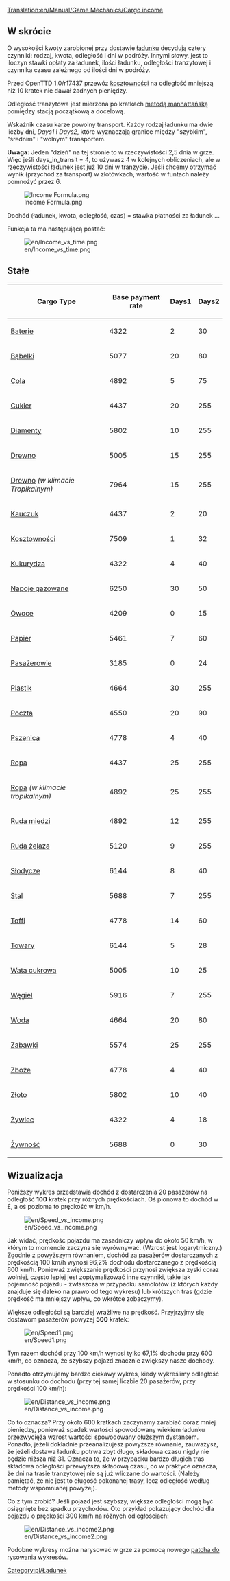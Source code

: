 [[Translation:en/Manual/Game Mechanics/Cargo income]]

==W skrócie==

O wysokości kwoty zarobionej przy dostawie [[pl/Manual/Ładunek|ładunku]] decydują cztery czynniki: rodzaj, kwota, odległość i dni w podróży. Innymi słowy, jest to iloczyn stawki opłaty za ładunek, ilości ładunku, odległości tranzytowej i czynnika czasu zależnego od ilości dni w podróży.

Przed OpenTTD 1.0/r17437 przewóz [[pl/Manual/Base Set/Cargos/Kosztowności|kosztowności]] na odległość mniejszą niż 10 kratek nie dawał żadnych pieniędzy.

Odległość tranzytowa jest mierzona po kratkach [[pl/Geometria taksówkarska|metodą manhattańską]] pomiędzy stacją początkową a docelową.

Wskaźnik czasu karze powolny transport. Każdy rodzaj ładunku ma dwie liczby dni, ''Days1'' i ''Days2'', które wyznaczają granice między "szybkim", "średnim" i "wolnym" transportem.

'''Uwaga:''' Jeden "dzień" na tej stronie to w rzeczywistości 2,5 dnia w grze. Więc jeśli days_in_transit = 4, to używasz 4 w kolejnych obliczeniach, ale w rzeczywistości ładunek jest już 10 dni w tranzycie. Jeśli chcemy otrzymać wynik (przychód za transport) w złotówkach, wartość w funtach należy pomnożyć przez 6.

<!--
<math>
I(c,a,d,t)=c_\mathrm{Base} \cdot a \cdot d \cdot \max\left(31,
\begin{cases}
255 & t \le c_\mathrm{Days1} \\
255 - (t-c_\mathrm{Days1}) & c_\mathrm{Days1} < t \le c_\mathrm{Days1} + c_\mathrm{Days2} \\
255 - 2(t-c_\mathrm{Days1}) + c_\mathrm{Days2} & t > c_\mathrm{Days1} + c_\mathrm{Days2} 
\end{cases}\right)\cdot\frac{1}{2^{21}}
</math>
-->

[[File:en/Income Formula.png|Income Formula.png]]

Dochód (ładunek, kwota, odległość, czas) = stawka płatności za ładunek ...

Funkcja ta ma następującą postać:

[[File:en/Income vs time.png]]

==Stałe==

{| class="wikitable sortable" style="text-align:right"
! Cargo Type !! Base payment rate !! Days1 !! Days2
|-
|[[pl/Manual/Base Set/Cargos/Baterie|Baterie]]||4322||2||30
|-
|[[pl/Manual/Base Set/Cargos/Bąbelki|Bąbelki]]||5077||20||80
|-
|[[pl/Manual/Base Set/Cargos/Cola|Cola]]||4892||5||75
|-
|[[pl/Manual/Base Set/Cargos/Cukier|Cukier]]||4437||20||255
|-
|[[pl/Manual/Base Set/Cargos/Diamenty|Diamenty]]||5802||10||255
|-
|[[pl/Manual/Base Set/Cargos/Drewno|Drewno]]||5005||15||255
|-
|[[pl/Manual/Base Set/Cargos/Drewno|Drewno]] ''(w klimacie Tropikalnym)''||7964||15||255
|-
|[[pl/Manual/Base Set/Cargos/Kauczuk|Kauczuk]]||4437||2||20
|-
|[[pl/Manual/Base Set/Cargos/Kosztowności|Kosztowności]]||7509||1||32
|-
|[[pl/Manual/Base Set/Cargos/Kukurydza|Kukurydza]]||4322||4||40
|-
|[[pl/Manual/Base Set/Cargos/Napoje gazowane|Napoje gazowane]]||6250||30||50
|-
|[[pl/Manual/Base Set/Cargos/Owoce|Owoce]]||4209||0||15
|-
|[[pl/Manual/Base Set/Cargos/Papier|Papier]]||5461||7||60
|-
|[[pl/Manual/Base Set/Cargos/Pasażerowie|Pasażerowie]]||3185||0||24
|-
|[[pl/Manual/Base Set/Cargos/Plastik|Plastik]]||4664||30||255
|-
|[[pl/Manual/Base Set/Cargos/Poczta|Poczta]]||4550||20||90
|-
|[[pl/Manual/Base Set/Cargos/Pszenica|Pszenica]]||4778||4||40
|-
|[[pl/Manual/Base Set/Cargos/Ropa|Ropa]]||4437||25||255
|-
|[[pl/Manual/Base Set/Cargos/Ropa|Ropa]] ''(w klimacie tropikalnym)''||4892||25||255
|-
|[[pl/Manual/Base Set/Cargos/Ruda miedzi|Ruda miedzi]]||4892||12||255
|-
|[[pl/Manual/Base Set/Cargos/Ruda żelaza|Ruda żelaza]]||5120||9||255
|-
|[[pl/Manual/Base Set/Cargos/Słodycze|Słodycze]]||6144||8||40
|-
|[[pl/Manual/Base Set/Cargos/Stal|Stal]]||5688||7||255
|-
|[[pl/Manual/Base Set/Cargos/Toffi|Toffi]]||4778||14||60
|-
|[[pl/Manual/Base Set/Cargos/Towary|Towary]]||6144||5||28
|-
|[[pl/Manual/Base Set/Cargos/Wata cukrowa|Wata cukrowa]]||5005||10||25
|-
|[[pl/Manual/Base Set/Cargos/Węgiel|Węgiel]]||5916||7||255
|-
|[[pl/Manual/Base Set/Cargos/Woda|Woda]]||4664||20||80
|-
|[[pl/Manual/Base Set/Cargos/Zabawki|Zabawki]]||5574||25||255
|-
|[[pl/Manual/Base Set/Cargos/Zboże|Zboże]]||4778||4||40
|-
|[[pl/Manual/Base Set/Cargos/Złoto|Złoto]]||5802||10||40
|-
|[[pl/Manual/Base Set/Cargos/Żywiec|Żywiec]]||4322||4||18
|-
|[[pl/Manual/Base Set/Cargos/Żywność|Żywność]]||5688||0||30
|}

==Wizualizacja==

Poniższy wykres przedstawia dochód z dostarczenia 20 pasażerów na odległość '''100''' kratek przy różnych prędkościach. Oś pionowa to dochód w £, a oś pozioma to prędkość w km/h.

[[File:en/Speed vs income.png]]

Jak widać, prędkość pojazdu ma zasadniczy wpływ do około 50 km/h, w którym to momencie zaczyna się wyrównywać. (Wzrost jest logarytmiczny.) Zgodnie z powyższym równaniem, dochód za pasażerów dostarczanych z prędkością 100 km/h wynosi 96,2% dochodu dostarczanego z prędkością 600 km/h. Ponieważ zwiększanie prędkości przynosi zwiększa zyski coraz wolniej, często lepiej jest zoptymalizować inne czynniki, takie jak pojemność pojazdu - zwłaszcza w przypadku samolotów (z których każdy znajduje się daleko na prawo od tego wykresu) lub krótszych tras (gdzie prędkość ma mniejszy wpływ, co wkrótce zobaczymy).

Większe odległości są bardziej wrażliwe na prędkość. Przyjrzyjmy się dostawom pasażerów powyżej '''500''' kratek:

[[File:en/Speed1.png]]

Tym razem dochód przy 100 km/h wynosi tylko 67,1% dochodu przy 600 km/h, co oznacza, że szybszy pojazd znacznie zwiększy nasze dochody.

Ponadto otrzymujemy bardzo ciekawy wykres, kiedy wykreślimy odległość w stosunku do dochodu (przy tej samej liczbie 20 pasażerów, przy prędkości 100 km/h):

[[File:en/Distance vs income.png]]

Co to oznacza? Przy około 600 kratkach zaczynamy zarabiać coraz mniej pieniędzy, ponieważ spadek wartości spowodowany wiekiem ładunku przezwycięża wzrost wartości spowodowany dłuższym dystansem. Ponadto, jeżeli dokładnie przeanalizujesz powyższe równanie, zauważysz, że jeżeli dostawa ładunku potrwa zbyt długo, składowa czasu nigdy nie będzie niższa niż 31. Oznacza to, że w przypadku bardzo długich tras składowa odległości przewyższa składową czasu, co w praktyce oznacza, że dni na trasie tranzytowej nie są już wliczane do wartości. (Należy pamiętać, że nie jest to długość pokonanej trasy, lecz odległość według metody wspomnianej powyżej).

Co z tym zrobić? Jeśli pojazd jest szybszy, większe odległości mogą być osiągnięte bez spadku przychodów. Oto przykład pokazujący dochód dla pojazdu o prędkości 300 km/h na różnych odległościach:

[[File:en/Distance vs income2.png]]

Podobne wykresy można narysować w grze za pomocą nowego [http://www.tt-forums.net/viewtopic.php?f=33&t=31984 patcha do rysowania wykresów].

[[Category:pl/Ładunek]]
